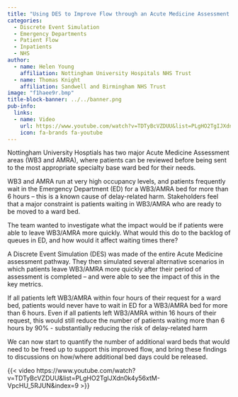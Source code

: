 ```yaml
---
title: "Using DES to Improve Flow through an Acute Medicine Assessment Pathway"
categories:
  - Discrete Event Simulation
  - Emergency Departments
  - Patient Flow
  - Inpatients
  - NHS
author:
  - name: Helen Young
    affiliation: Nottingham University Hospitals NHS Trust
  - name: Thomas Knight
    affiliation: Sandwell and Birmingham NHS Trust
image: "f1haee9r.bmp"
title-block-banner: ../../banner.png
pub-info:
  links:
  - name: Video
    url: https://www.youtube.com/watch?v=TDTyBcVZDUU&list=PLgHO2TgIJXdn0k4y56xtM-VpcHU_5RJUN&index=9
    icon: fa-brands fa-youtube
---
```


Nottingham University Hosptials has two major Acute Medicine Assessment areas (WB3 and AMRA), where patients can be reviewed before being sent to the most appropriate specialty base ward bed for their needs.

WB3 and AMRA run at very high occupancy levels, and patients frequently wait in the Emergency Department (ED) for a WB3/AMRA bed for more than 6 hours – this is a known cause of delay-related harm. Stakeholders feel that a major constraint is patients waiting in WB3/AMRA who are ready to be moved to a ward bed.

The team wanted to investigate what the impact would be if patients were able to leave WB3/AMRA more quickly. What would this do to the backlog of queues in ED, and how would it affect waiting times there?

A Discrete Event Simulation (DES) was made of the entire Acute Medicine assessment pathway. They then simulated several alternative scenarios in which patients leave WB3/AMRA more quickly after their period of assessment is completed – and were able to see the impact of this in the key metrics.

If all patients left WB3/AMRA within four hours of their request for a ward bed, patients would never have to wait in ED for a WB3/AMRA bed for more than 6 hours. Even if all patients left WB3/AMRA within 16 hours of their request, this would still reduce the number of patients waiting more than 6 hours by 90% - substantially reducing the risk of delay-related harm

We can now start to quantify the number of additional ward beds that would need to be freed up to support this improved flow, and bring these findings to discussions on how/where additional bed days could be released.

{{< video https://www.youtube.com/watch?v=TDTyBcVZDUU&list=PLgHO2TgIJXdn0k4y56xtM-VpcHU_5RJUN&index=9 >}}

